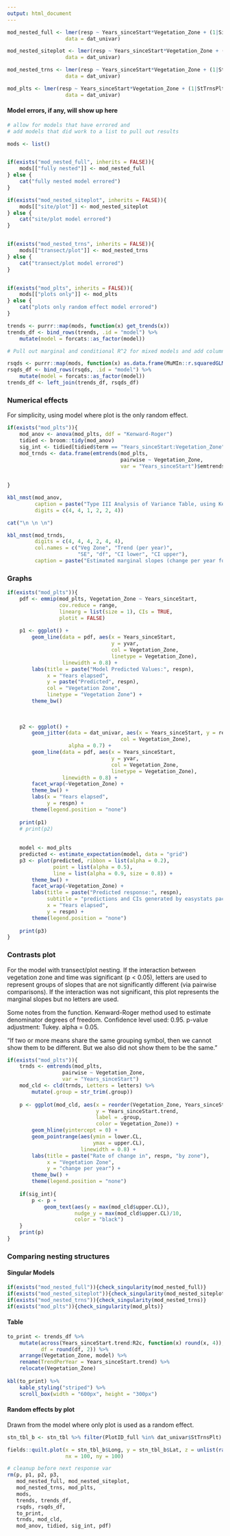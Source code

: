 ```yaml
---
output: html_document
---
```



```r
mod_nested_full <- lmer(resp ~ Years_sinceStart*Vegetation_Zone + (1|SiteID/TransectID/PlotID),
                   data = dat_univar)

mod_nested_siteplot <- lmer(resp ~ Years_sinceStart*Vegetation_Zone + (1|SiteID/StTrnsPlt),
                   data = dat_univar)

mod_nested_trns <- lmer(resp ~ Years_sinceStart*Vegetation_Zone + (1|StTrns/PlotID),
                   data = dat_univar)

mod_plts <- lmer(resp ~ Years_sinceStart*Vegetation_Zone + (1|StTrnsPlt),
                   data = dat_univar)
```


#### Model errors, if any, will show up here  

 

```r
# allow for models that have errored and 
# add models that did work to a list to pull out results

mods <- list()


if(exists("mod_nested_full", inherits = FALSE)){
    mods[["fully nested"]] <- mod_nested_full
} else {
    cat("fully nested model errored")
}

if(exists("mod_nested_siteplot", inherits = FALSE)){
    mods[["site/plot"]] <- mod_nested_siteplot
} else {
    cat("site/plot model errored")
}


if(exists("mod_nested_trns", inherits = FALSE)){
    mods[["transect/plot"]] <- mod_nested_trns
} else {
    cat("transect/plot model errored")
}


if(exists("mod_plts", inherits = FALSE)){
    mods[["plots only"]] <- mod_plts
} else {
    cat("plots only random effect model errored")
}
```


```r
trends <- purrr::map(mods, function(x) get_trends(x))
trends_df <- bind_rows(trends, .id = "model") %>% 
    mutate(model = forcats::as_factor(model))
```



```r
# Pull out marginal and conditional R^2 for mixed models and add columns to df  

rsqds <- purrr::map(mods, function(x) as.data.frame(MuMIn::r.squaredGLMM(x)))
rsqds_df <- bind_rows(rsqds, .id = "model") %>% 
    mutate(model = forcats::as_factor(model))
trends_df <- left_join(trends_df, rsqds_df)
```



### Numerical effects  

For simplicity, using model where plot is the only random effect.

```r
if(exists("mod_plts")){
    mod_anov <- anova(mod_plts, ddf = "Kenward-Roger")
    tidied <- broom::tidy(mod_anov)
    sig_int <- tidied[tidied$term == "Years_sinceStart:Vegetation_Zone", "p.value"] < 0.05
    mod_trnds <- data.frame(emtrends(mod_plts, 
                                     pairwise ~ Vegetation_Zone, 
                                     var = "Years_sinceStart")$emtrends)
    
    
}

kbl_nmst(mod_anov, 
         caption = paste("Type III Analysis of Variance Table, using Kenward-Rogers method:", respn),
         digits = c(4, 4, 1, 2, 2, 4))  

cat("\n \n \n")

kbl_nmst(mod_trnds, 
         digits = c(4, 4, 4, 2, 4, 4), 
         col.names = c("Veg Zone", "Trend (per year)",
                       "SE", "df", "CI lower", "CI upper"),
         caption = paste("Estimated marginal slopes (change per year for each zone):", respn)) 
```


### Graphs  

```r
if(exists("mod_plts")){
    pdf <- emmip(mod_plts, Vegetation_Zone ~ Years_sinceStart,
                 cov.reduce = range,
                 linearg = list(size = 1), CIs = TRUE,
                 plotit = FALSE)
    
    p1 <- ggplot() +
        geom_line(data = pdf, aes(x = Years_sinceStart,
                                  y = yvar,
                                  col = Vegetation_Zone,
                                  linetype = Vegetation_Zone),
                  linewidth = 0.8) +
        labs(title = paste("Model Predicted Values:", respn),
             x = "Years elapsed", 
             y = paste("Predicted", respn),
             col = "Vegetation Zone",
             linetype = "Vegetation Zone") +
        theme_bw()
    
    
    
    p2 <- ggplot() +
        geom_jitter(data = dat_univar, aes(x = Years_sinceStart, y = resp,
                                     col = Vegetation_Zone),
                    alpha = 0.7) +
        geom_line(data = pdf, aes(x = Years_sinceStart,
                                  y = yvar,
                                  col = Vegetation_Zone,
                                  linetype = Vegetation_Zone),
                  linewidth = 0.8) +
        facet_wrap(~Vegetation_Zone) +
        theme_bw() +
        labs(x = "Years elapsed",
             y = respn) +
        theme(legend.position = "none")
    
    print(p1)
    # print(p2)
    
    
    model <- mod_plts
    predicted <- estimate_expectation(model, data = "grid")
    p3 <- plot(predicted, ribbon = list(alpha = 0.2),
               point = list(alpha = 0.5),
               line = list(alpha = 0.9, size = 0.8)) + 
        theme_bw() +
        facet_wrap(~Vegetation_Zone) + 
        labs(title = paste("Predicted response:", respn),
             subtitle = "predictions and CIs generated by easystats packages",
             x = "Years elapsed",
             y = respn) +
        theme(legend.position = "none")
    
    print(p3)
}
```


### Contrasts plot  

For the model with transect/plot nesting. If the interaction between vegetation zone and time was significant (p < 0.05), letters are used to represent groups of slopes that are not significantly different (via pairwise comparisons). If the interaction was not significant, this plot represents the marginal slopes but no letters are used.

Some notes from the function. Kenward-Roger method used to estimate denominator degrees of freedom. Confidence level used: 0.95. p-value adjustment: Tukey. alpha = 0.05.  

"If two or more means share the same grouping symbol,
      then we cannot show them to be different.
      But we also did not show them to be the same."

```r
if(exists("mod_plts")){
    trnds <- emtrends(mod_plts, 
                  pairwise ~ Vegetation_Zone, 
                  var = "Years_sinceStart")
    mod_cld <- cld(trnds, Letters = letters) %>% 
        mutate(.group = str_trim(.group))
    
    p <- ggplot(mod_cld, aes(x = reorder(Vegetation_Zone, Years_sinceStart.trend),
                             y = Years_sinceStart.trend,
                             label = .group,
                             color = Vegetation_Zone)) +
        geom_hline(yintercept = 0) +
        geom_pointrange(aes(ymin = lower.CL, 
                            ymax = upper.CL),
                        linewidth = 0.8) +
        labs(title = paste("Rate of change in", respn, "by zone"),
             x = "Vegetation Zone",
             y = "change per year") +
        theme_bw() +
        theme(legend.position = "none")
    
    if(sig_int){
        p <- p +
            geom_text(aes(y = max(mod_cld$upper.CL)),
                      nudge_y = max(mod_cld$upper.CL)/10,
                      color = "black")
    }
    print(p)
}
```

### Comparing nesting structures  

#### Singular Models  

```r
if(exists("mod_nested_full")){check_singularity(mod_nested_full)}
if(exists("mod_nested_siteplot")){check_singularity(mod_nested_siteplot)}
if(exists("mod_nested_trns")){check_singularity(mod_nested_trns)}
if(exists("mod_plts")){check_singularity(mod_plts)}
```

#### Table  


```r
to_print <- trends_df %>% 
    mutate(across(Years_sinceStart.trend:R2c, function(x) round(x, 4)),
           df = round(df, 2)) %>% 
    arrange(Vegetation_Zone, model) %>% 
    rename(TrendPerYear = Years_sinceStart.trend) %>% 
    relocate(Vegetation_Zone)
    
kbl(to_print) %>% 
    kable_styling("striped") %>%
    scroll_box(width = "600px", height = "300px") 
```

#### Random effects by plot  

Drawn from the model where only plot is used as a random effect.  

```r
stn_tbl_b <- stn_tbl %>% filter(PlotID_full %in% dat_univar$StTrnsPlt)

fields::quilt.plot(x = stn_tbl_b$Long, y = stn_tbl_b$Lat, z = unlist(ranef(mod_plts)$StTrnsPlt),
                   nx = 100, ny = 100)
```

```r
# cleanup before next response var
rm(p, p1, p2, p3,
   mod_nested_full, mod_nested_siteplot,
   mod_nested_trns, mod_plts,
   mods,
   trends, trends_df,
   rsqds, rsqds_df, 
   to_print,
   trnds, mod_cld,
   mod_anov, tidied, sig_int, pdf)
```

